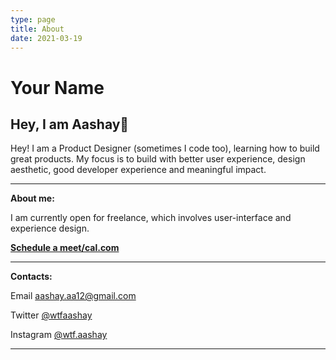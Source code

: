 ```yaml
---
type: page
title: About
date: 2021-03-19
---
```


# Your Name

<div>
<h2> Hey, I am Aashay👋 </h2>




  <p>Hey! I am a Product Designer (sometimes I code too), learning how to build great
  products. My focus is to build with better user experience, design aesthetic,
  good developer experience and meaningful impact.</p>


</div>

---
**About me:**


I am currently open for freelance, which involves user-interface and experience design.

[**Schedule a meet/cal.com**](cal.com)




---
**Contacts:**

Email aashay.aa12@gmail.com

Twitter [@wtfaashay](https://twitter.com/wtfaashay)

Instagram [@wtf.aashay](https://instagram.com/wtf.aashay)

---